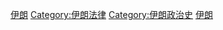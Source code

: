 [[Category:各國公民投票|伊朗]]
[[Category:伊朗法律|Category:伊朗法律]]
[[Category:伊朗政治史|Category:伊朗政治史]]
[[Category:亞洲公民投票|伊朗]]